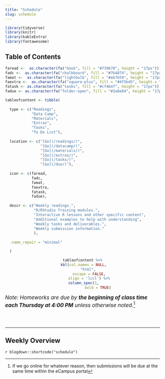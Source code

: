 ```yaml
---
title: "Schedule"
slug: schedule
---
```


```r
library(tidyverse)
library(knitr)
library(kableExtra)
library(fontawesome)
```

## Table of Contents

```r
faread <-  as.character(fa("book", fill = "#739670", height = "17px"))
fadc <-  as.character(fa("chalkboard", fill = "#764874", height = "17px"))
famat <-  as.character(fa("lightbulb", fill = "#eb7b59", height = "17px"))
faextra <-  as.character(fa("square-plus", fill = "#4f5bd5", height = "17px"))
fatask <- as.character(fa("tasks", fill = "#cf4647", height = "17px"))
fadue <- as.character(fa("folder-open", fill = "#2a6e84", height = "17px"))

tableofcontent <- tibble(
  
  type <- c("Readings", 
            "Data Camp",
            "Materials",
            "Extras",
            "Tasks",
            "To Do List"),
  
  location <- c("[Go](/readings/)",
                "[Go](/datacamp/)",
                "[Go](/materials/)",
                "[Go](/extras/)",
                "[Go](/tasks/)",
                "[Go](/due/)"),
  
  icon <- c(faread,
            fadc,
            famat,
            faextra,
            fatask,
            fadue),
  
  descr <- c("Weekly readings.",
             "R/RStudio Training modules.",
             "Interactive R lessons and other specific content",
             "Additional examples to help with understanding",
             "Weekly tasks and deliverables.",
             "Weekly submission information."
             ),
  
  .name_repair = "minimal"

  ) 
```

<center>
```r
tableofcontent %>%
  kbl(col.names = NULL, 
      "html", 
      escape = FALSE,
      align = 'lccl') %>%
  column_spec(1, 
              bold = TRUE)
```
</center>

<span style="font-size:17px">*Note: Homeworks are due by* ***the beginning of class time each Thursday at 4:00 PM*** *unless otherwise noted.*^[If we go online for whatever reason, then submissions will be due at the same time within the eCampus portal]</span>

<br>
<br>

<hr style"width:50%; margin-left:25% !important; margin-right:25% !important;" />

## Weekly Overview

`r blogdown::shortcode("schedule")`
